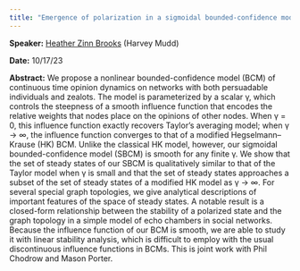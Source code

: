 ```yaml
---
title: "Emergence of polarization in a sigmoidal bounded-confidence model of opinion dynamics"
---
```

**Speaker:** [Heather Zinn Brooks](https://sites.google.com/g.hmc.edu/hzinnbrooks?pli=1) (Harvey Mudd)

**Date:** 10/17/23

**Abstract:** We propose a nonlinear bounded-confidence model (BCM) of continuous time opinion dynamics on networks with both persuadable individuals and zealots. The model is parameterized by a scalar γ, which controls the steepness of a smooth influence function that encodes the relative weights that nodes place on the opinions of other nodes. When γ = 0, this influence function exactly recovers Taylor’s averaging model; when γ → ∞, the influence function converges to that of a modified Hegselmann–Krause (HK) BCM. Unlike the classical HK model, however, our sigmoidal bounded-confidence model (SBCM) is smooth for any finite γ. We show that the set of steady states of our SBCM is qualitatively similar to that of the Taylor model when γ is small and that the set of steady states approaches a subset of the set of steady states of a modified HK model as γ → ∞. For several special graph topologies, we give analytical descriptions of important features of the space of steady states. A notable result is a closed-form relationship between the stability of a polarized state and the graph topology in a simple model of echo chambers in social networks. Because the influence function of our BCM is smooth, we are able to study it with linear stability analysis, which is difficult to employ with the usual discontinuous influence functions in BCMs. This is joint work with Phil Chodrow and Mason Porter.